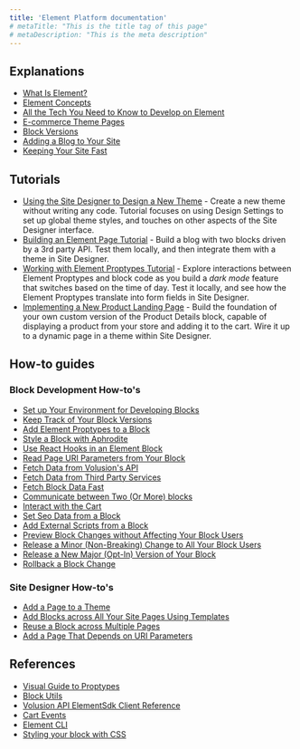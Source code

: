 ```yaml
---
title: 'Element Platform documentation'
# metaTitle: "This is the title tag of this page"
# metaDescription: "This is the meta description"
---
```


## Explanations

- [What Is Element?](explanations/what-is-element)
- [Element Concepts](explanations/element-concepts)
- [All the Tech You Need to Know to Develop on Element](explanations/all-the-tech-you-need)
- [E-commerce Theme Pages](explanations/e-commerce-pages)
- [Block Versions](explanations/block-versions)
- [Adding a Blog to Your Site](explanations/adding-a-blog)
- [Keeping Your Site Fast](explanations/keeping-your-site-fast)

## Tutorials

- [Using the Site Designer to Design a New Theme](tutorials/site-designer) - Create a new theme without writing any code. Tutorial focuses on using Design Settings to set up global theme styles, and touches on other aspects of the Site Designer interface.
- [Building an Element Page Tutorial](tutorials/building-an-element-page) - Build a blog with two blocks driven by a 3rd party API. Test them locally, and then integrate them with a theme in Site Designer.
- [Working with Element Proptypes Tutorial](tutorials/proptypes) - Explore interactions between Element Proptypes and block code as you build a _dark mode_ feature that switches based on the time of day. Test it locally, and see how the Element Proptypes translate into form fields in Site Designer.
- [Implementing a New Product Landing Page](tutorials/product-landing-page) - Build the foundation of your own custom version of the Product Details block, capable of displaying a product from your store and adding it to the cart. Wire it up to a dynamic page in a theme within Site Designer.

## How-to guides

### Block Development How-to's

- [Set up Your Environment for Developing Blocks](how-to/env-setup)
- [Keep Track of Your Block Versions](how-to/track-block-versions)
- [Add Element Proptypes to a Block](how-to/proptypes)
- [Style a Block with Aphrodite](how-to/style-a-block-with-aphrodite)
- [Use React Hooks in an Element Block](how-to/use-react-hooks-in-a-block)
- [Read Page URI Parameters from Your Block](how-to/read-page-uri-parameters-in-blocks)
- [Fetch Data from Volusion's API](how-to/data-volusion-api)
- [Fetch Data from Third Party Services](how-to/data-third-party-services)
- [Fetch Block Data Fast](how-to/fetch-data-fast)
- [Communicate between Two (Or More) blocks](how-to/communicate-between-blocks)
- [Interact with the Cart](how-to/interact-with-the-cart)
- [Set Seo Data from a Block](/how-to/set-seo-data-from-a-block)
- [Add External Scripts from a Block](/how-to/add-external-scripts-from-a-block)
- [Preview Block Changes without Affecting Your Block Users](how-to/preview-block-changes)
- [Release a Minor (Non-Breaking) Change to All Your Block Users](/how-to/release-a-minor-block-change)
- [Release a New Major (Opt-In) Version of Your Block](how-to/release-a-new-major-block-version)
- [Rollback a Block Change](how-to/rollback-a-block-change)

### Site Designer How-to's

- [Add a Page to a Theme](how-to/add-page-to-theme)
- [Add Blocks across All Your Site Pages Using Templates](how-to/add-blocks-to-templates)
- [Reuse a Block across Multiple Pages](how-to/reuse-a-block-across-pages)
- [Add a Page That Depends on URI Parameters](how-to/add-page-with-uri-parameters)

## References

- [Visual Guide to Proptypes](references/proptypes)
- [Block Utils](references/block-utils)
- [Volusion API ElementSdk Client Reference](references/sdk)
- [Cart Events](references/cart-events)
- [Element CLI](references/element-cli)
- [Styling your block with CSS](references/styling-your-block-with-css)
